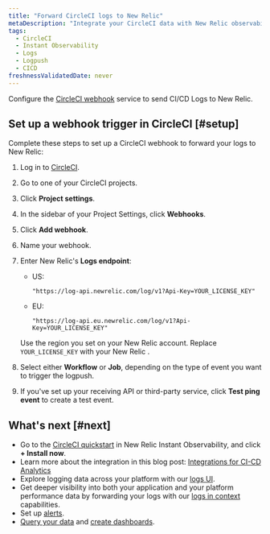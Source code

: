 ```yaml
---
title: "Forward CircleCI logs to New Relic"
metaDescription: "Integrate your CircleCI data with New Relic observability."
tags:
  - CircleCI
  - Instant Observability
  - Logs
  - Logpush
  - CICD
freshnessValidatedDate: never
---
```


Configure the [CircleCI webhook](https://circleci.com/docs/2.0/webhooks/) service to send CI/CD Logs to New Relic.

## Set up a webhook trigger in CircleCI [#setup]

Complete these steps to set up a CircleCI webhook to forward your logs to New Relic:

1. Log in to [CircleCI](https://app.circleci.com/projects).
2. Go to one of your CircleCI projects.
3. Click **Project settings**.
4. In the sidebar of your Project Settings, click **Webhooks**.
5. Click **Add webhook**.
6. Name your webhook.
7. Enter New Relic's **Logs endpoint**:
    * US: 
    
        ```
        "https://log-api.newrelic.com/log/v1?Api-Key=YOUR_LICENSE_KEY"
        ```

    * EU: 
    
        ```
        "https://log-api.eu.newrelic.com/log/v1?Api-Key=YOUR_LICENSE_KEY"
        ```

    Use the region you set on your New Relic account. Replace `YOUR_LICENSE_KEY` with your New Relic <InlinePopover type="licenseKey" />.

8. Select either **Workflow** or **Job**, depending on the type of event you want to trigger the logpush.
9. If you've set up your receiving API or third-party service, click **Test ping event** to create a test event.

<InstallFeedback />

## What's next [#next]

* Go to the [CircleCI quickstart](https://newrelic.com/instant-observability/circleci/39109d3d-b1d8-4366-8ca9-b8925005f727) in New Relic Instant Observability, and click **+ Install now**.
* Learn more about the integration in this blog post: [Integrations for CI-CD Analytics](https://newrelic.com/blog/nerdlog/integrations-for-ci-cd-analytics)
* Explore logging data across your platform with our [logs UI](/docs/logs/log-management/ui-data/use-logs-ui/).
* Get deeper visibility into both your application and your platform performance data by forwarding your logs with our [logs in context](/docs/logs/enable-log-management-new-relic/configure-logs-context/configure-logs-context-apm-agents/) capabilities.
* Set up [alerts](/docs/alerts-applied-intelligence/new-relic-alerts/alert-conditions/create-alert-conditions/).
* [Query your data](/docs/query-your-data/explore-query-data/get-started/introduction-querying-new-relic-data/) and [create dashboards](/docs/query-your-data/explore-query-data/dashboards/introduction-dashboards/).
